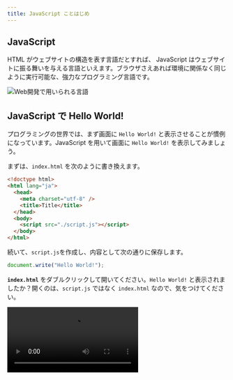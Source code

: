 ```yaml
---
title: JavaScript ことはじめ
---
```



## <Term type="javascript">JavaScript</Term>

<p>
  <Term type="html">HTML</Term> がウェブサイトの構造を表す言語だとすれば、
  <Term strong type="javascript">
    JavaScript
  </Term> はウェブサイトに振る舞いを与える言語といえます。ブラウザさえあれば環境に関係なく同じように実行可能な、強力なプログラミング言語です。
</p>

![Web開発で用いられる言語](../02-html/web-development-languages.drawio.svg)

## <Term type="javascript">JavaScript</Term> で Hello World!

プログラミングの世界では、まず画面に `Hello World!` と表示させることが慣例になっています。<Term type="javascript">JavaScript</Term> を用いて画面に `Hello World!` を表示してみましょう。

まずは、`index.html` を次のように書き換えます。

```html title="index.html"
<!doctype html>
<html lang="ja">
  <head>
    <meta charset="utf-8" />
    <title>Title</title>
  </head>
  <body>
    <script src="./script.js"></script>
  </body>
</html>
```

続いて、`script.js`を作成し、内容として次の通りに保存します。

```javascript title="script.js"
document.write("Hello World!");
```

**`index.html`** をダブルクリックして開いてください。`Hello World!` と表示されましたか？開くのは、`script.js` ではなく `index.html` なので、気をつけてください。

<video src={helloWorldByJavascriptVideo} controls />

## <Term type="javascript">JavaScript</Term> が動く仕組み

<p>
  <Term type="html">HTML</Term> ファイルの中に、以下のような記述があります。
</p>

```html title="index.html"
<script src="./script.js"></script>
```

まず、この記述によって、 `script.js` ファイルがブラウザによって読み込まれます。この `script.js` に記述されているのが <Term type="javascript">JavaScript</Term> です。

:::info

この講座の中では、`script` <Term type="element">要素</Term>を常に **`body` <Term type="element">要素</Term>の末尾**に記述するようにします。これは、<Term type="javascript">JavaScript</Term> が読み込まれるタイミングで他のすべての <Term type="element">HTML 要素</Term>がすでに表示されていることを保証するためです。

:::

## <Term type="javascript">JavaScript</Term> の基本文法

<p>
  <Term type="javascript">JavaScript</Term>{" "}
  のプログラムで、セミコロンで区切られた部分を
  <Term type="javascriptStatement">文</Term>と呼びます。
  <Term type="javascript">JavaScript</Term> の実行環境は、プログラム中に含まれる
  <Term type="javascriptStatement">文</Term>
  を上から下に向けて順番に実行していきます。<code>document.write</code>
  はブラウザの画面に出力するための命令です。
</p>

```javascript title="script.js"
document.write("Hello World1");
document.write("Hello World2");
document.write("Hello World3");
```

:::tip

改行が表示されず困っていますか？`document.write`は HTML タグを出力できます。`<br>`を用いたり、`p`タグで囲んでみたりしてみましょう。

:::

## コメント

`//` から行末までの部分や、`/*` から `*/` で囲まれた部分は**コメント**とみなされ、プログラムの実行に影響を与えません。この講座内でもプログラムの意味を説明するのに利用していきます。

```javascript title="script.js"
// この部分はコメントです
document.write("Hello World"); // この部分もコメントです
/* この部分も
やはりコメントです。 */
```
